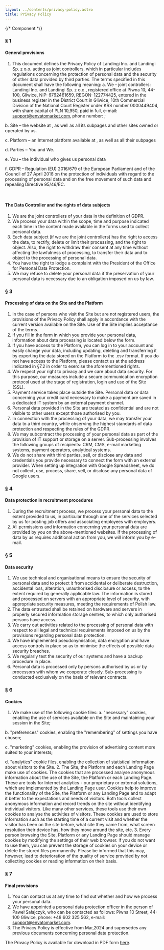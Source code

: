 ```yaml
---
layout: ../contents/privacy-policy.astro
title: Privacy Policy
---
```


{/* Component */}

### **§ 1** 

#### **General provisions**

1. This document defines the Privacy Policy of Landingi Inc. and Landingi Sp. z o.o. acting as joint controllers, which in particular includes regulations concerning the protection of personal data and the security of other data provided by third parties. The terms specified in this document shall have the following meaning:
  a. We – joint controllers: Landingi Inc. and Landingi Sp. z o.o., registered office at Piwna 10, 44-100, Gliwice, NIP: 6762461659, REGON: 122774425, entered in the business register in the District Court in Gliwice, 10th Commercial Division of the National Court Register under KRS number 0000449404, with share capital of PLN 10,950, paid in full, e-mail: support@envatomarket.com, phone number: <LinkTag href="tel:+48539303900" label="+48 539 303 900"/>;

  b. Site – the website at <LinkTag href={import.meta.env.PUBLIC_ENVATO_LANDING_PAGE} label={import.meta.env.PUBLIC_ENVATO_LANDING_PAGE} />, as well as all its subpages and other sites owned or operated by us.

  c. Platform – an Internet platform available at <LinkTag href={import.meta.env.PUBLIC_ENVATO_LANDING_PAGE} label={import.meta.env.PUBLIC_ENVATO_LANDING_PAGE} />, as well as all their subpages

  d. Parties – You and We.

  e. You – the individual who gives us personal data

  f. GDPR – Regulation (EU) 2016/679 of the European Parliament and of the Council of 27 April 2016 on the protection of individuals with regard to the processing of personal data and on the free movement of such data and repealing Directive 95/46/EC.

<br />

<Heading className="font-bold dark:text-white" variant="SECONDARY" tag="H3" text="§ 2" />

#### **The Data Controller and the rights of data subjects**

1. We are the joint controllers of your data in the definition of GDPR.
2. We process your data within the scope, time and purpose indicated each time in the content made available in the forms used to collect personal data.
3. Each data subject (if we are the joint controllers) has the right to access the data, to rectify, delete or limit their processing, and the right to object. Also, the right to withdraw their consent at any time without affecting the lawfulness of processing, to transfer their data and to object to the processing of personal data.
4. You have the right to lodge a complaint with the President of the Office for Personal Data Protection.
5. We may refuse to delete your personal data if the preservation of your personal data is necessary due to an obligation imposed on us by law.

### **§ 3** 

#### **Processing of data on the Site and the Platform**

1. In the case of persons who visit the Site but are not registered users, the provisions of the Privacy Policy shall apply in accordance with the current version available on the Site. Use of the Site implies acceptance of the terms.
2. If you fill in the form in which you provide your personal data, information about data processing is located below the form.
3. If you have access to the Platform, you can log in to your account and easily change your data, including updating, deleting and transferring it by exporting the data stored on the Platform to the .csv format. If you do not have access to the Platform, please contact us at the address indicated in §7.2 in order to exercise the aforementioned rights.
4. We respect your right to privacy and we care about data security. For this purpose, our measures include a secure communication encryption protocol used at the stage of registration, login and use of the Site (SSL).
5. Payment service takes place outside the Site. Personal data or data concerning your credit card necessary to make a payment are saved in a dedicated IT system by an external payment channel.
6. Personal data provided in the Site are treated as confidential and are not visible to other users except those authorised by you.
7. In connection with the processing of your data, we may transfer your data to a third country, while observing the highest standards of data protection and respecting the rules of the GDPR.
8. We may subcontract the processing of your personal data as part of the provision of IT support or storage on a server. Sub-processing involves the following groups of recipients: CRM, CMS, e-mail marketing systems, payment operators, analytical systems.
9. We do not share with third parties, sell, or disclose any data and credentials you provide necessary to connect the form with an external provider. When setting up integration with Google Spreadsheet, we do not collect, use, process, share, sell, or disclose any personal data of Google users.

### **§ 4** 

#### **Data protection in recruitment procedures**

1. During the recruitment process, we process your personal data to the extent provided to us, in particular through one of the services selected by us for posting job offers and associating employees with employers.
2. All permissions and information concerning your personal data are provided by you on the above-mentioned websites. If the processing of data by us requires additional action from you, we will inform you by e-mail.

### **§ 5** 

#### **Data security**
1. We use technical and organisational means to ensure the security of personal data and to protect it from accidental or deliberate destruction, accidental loss, alteration, unauthorised disclosure or access, to the extent required by generally applicable law. The information is stored and processed on servers with an appropriate level of security, with appropriate security measures, meeting the requirements of Polish law.
2. The data entrusted shall be retained on hardware and servers in properly secured information storage centres, to which only authorised persons have access.
3. We carry out activities related to the processing of personal data with respect to all legal and technical requirements imposed on us by the provisions regarding personal data protection.
4. We have implemented pseudonymisation, data encryption and have access controls in place so as to minimise the effects of possible data security breaches.
5. We regularly test the security of our systems and have a backup procedure in place.
6. Personal data is processed only by persons authorised by us or by processors with whom we cooperate closely. Sub-processing is conducted exclusively on the basis of relevant contracts.

### **§ 6** 

#### **Cookies**
1. We make use of the following cookie files:
  a. "necessary" cookies, enabling the use of services available on the Site and maintaining your session in the Site;

  b. "preferences" cookies, enabling the "remembering" of settings you have chosen;

  c. "marketing" cookies, enabling the provision of advertising content more suited to your interests;

  d. "analytics" cookie files, enabling the collection of statistical information about visitors to the Site.
2. The Site, the Platform and each Landing Page make use of cookies. The cookies that are processed analyse anonymous information about the use of the Site, the Platform or each Landing Page. These are tools for Internet analytics - our proprietary or external solutions, which are implemented by the Landing Page user. Cookies help to improve the functionality of the Site, the Platform or any Landing Page and to adapt it better to the expectations and needs of visitors. Both tools collect anonymous information and record trends on the site without identifying individual visitors. Like many other services, these tools use their own cookies to analyse the activities of visitors. These cookies are used to store information such as the starting time of a current visit and whether the visitor has been on the site before, what site they came from, what screen resolution their device has, how they move around the site, etc.
3. Every person browsing the Site, Platform or any Landing Page should manage cookies by modifying the settings of their web browser. If you do not want to use them, you can prevent the storage of cookies on your device or delete the stored files permanently. Please be informed that this may, however, lead to deterioration of the quality of service provided by not collecting cookies or reading information on their basis.

### **§ 7** 

#### **Final provisions**

1. You can contact us at any time to find out whether and how we process your personal data.
2. We have appointed a personal data protection officer in the person of Paweł Sałajczyk, who can be contacted as follows: Piwna 10 Street, 44-100 Gliwice, phone: +48 602 325 562, e-mail: support@envatomarket.com.
3. The Privacy Policy is effective from Mar,2024 and supersedes any previous documents concerning personal data protection.


The Privacy Policy is available for download in PDF form [here](https://landingi.com/wp-content/uploads/2023/06/Privacy-Policy-1.pdf).